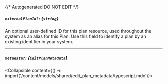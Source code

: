 {/* Autogenerated DO NOT EDIT  */}

##### `externalPlanId?`: *{`string`}*
An optional user-defined ID for this plan resource, used throughout the system as an alias for this Plan. Use this field to identify a plan by an existing identifier in your system.

---
##### `metadata?`: *{`EditPlanMetadata`}*
<Collapsible content={() => import('/content/models/shared/edit_plan_metadata/typescript.mdx')}>
</Collapsible>

